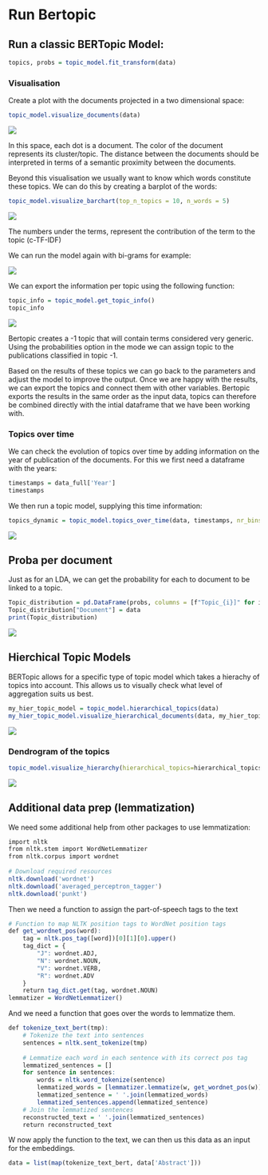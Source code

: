 # Run Bertopic


## Run a classic BERTopic Model:

```r
topics, probs = topic_model.fit_transform(data)
```


### Visualisation

Create a plot with the documents projected in a two dimensional space:

```r
topic_model.visualize_documents(data)
```

![](imgs/Topic_mod_workshop_images/visu_1_bert_no_hier.png)

In this space, each dot is a document. The color of the document represents its cluster/topic. The distance between the documents should be interpreted in terms of a semantic proximity between the documents. 


Beyond this visualisation we usually want to know which words constitute these topics. We can do this by creating a barplot of the words:

```r
topic_model.visualize_barchart(top_n_topics = 10, n_words = 5)
```
![](imgs/Topic_mod_workshop_images/Topics_monogram.png)

The numbers under the terms, represent the contribution of the term to the topic (c-TF-IDF)

We can run the model again with bi-grams for example:

![](imgs/Topic_mod_workshop_images/Topics_bigram.png)

We can export the information per topic using the following function:

```r
topic_info = topic_model.get_topic_info()
topic_info
```

![](imgs/Topic_mod_workshop_images/topic_info_output.png)

Bertopic creates a -1 topic that will contain terms considered very generic. Using the probabilities option in the mode we can assign topic to the publications classified in topic -1.



Based on the results of these topics we can go back to the parameters and adjust the model to improve the output. Once we are happy with the results, we can export the topics and connect them with other variables. Bertopic exports the results in the same order as the input data, topics can therefore be combined directly with the intial dataframe that we have been working with. 


### Topics over time

We can check the evolution of topics over time by adding information on the year of publication of the documents. For this we first need a dataframe with the years:

```r
timestamps = data_full['Year']
timestamps
```

We then run a topic model, supplying this time information:

```r
topics_dynamic = topic_model.topics_over_time(data, timestamps, nr_bins = 10)
```

![](imgs/Topic_mod_workshop_images/dynamics.png)


## Proba per document

Just as for an LDA, we can get the probability for each to document to be linked to a topic.

```r
Topic_distribution = pd.DataFrame(probs, columns = [f"Topic_{i}]" for i in range(probs.shape[1])])
Topic_distribution["Document"] = data
print(Topic_distribution)
```

![](imgs/Topic_mod_workshop_images/probs_per_docs.png)

## Hierchical Topic Models

BERTopic allows for a specific type of topic model which takes a hierachy of topics into account. This allows us to visually check what level of aggregation suits us best.

```r
my_hier_topic_model = topic_model.hierarchical_topics(data)
my_hier_topic_model.visualize_hierarchical_documents(data, my_hier_topic_model)
```


![](imgs/Topic_mod_workshop_images/hier_topics.png)


### Dendrogram of the topics

```r
topic_model.visualize_hierarchy(hierarchical_topics=hierarchical_topics)
```

![](imgs/Topic_mod_workshop_images/hier_topics2.png)


## Additional data prep (lemmatization)

We need some additional help from other packages to use lemmatization:

```r
import nltk
from nltk.stem import WordNetLemmatizer
from nltk.corpus import wordnet
 
# Download required resources
nltk.download('wordnet')
nltk.download('averaged_perceptron_tagger')
nltk.download('punkt')

```

Then we need a function to assign the part-of-speech tags to the text

```r
# Function to map NLTK position tags to WordNet position tags
def get_wordnet_pos(word):
    tag = nltk.pos_tag([word])[0][1][0].upper()
    tag_dict = {
        "J": wordnet.ADJ,
        "N": wordnet.NOUN,
        "V": wordnet.VERB,
        "R": wordnet.ADV
    }
    return tag_dict.get(tag, wordnet.NOUN)
lemmatizer = WordNetLemmatizer()
```

And we need a function that goes over the words to lemmatize them.

```r
def tokenize_text_bert(tmp):
    # Tokenize the text into sentences
    sentences = nltk.sent_tokenize(tmp)
 
    # Lemmatize each word in each sentence with its correct pos tag
    lemmatized_sentences = []
    for sentence in sentences:
        words = nltk.word_tokenize(sentence)
        lemmatized_words = [lemmatizer.lemmatize(w, get_wordnet_pos(w)) for w in words]
        lemmatized_sentence = ' '.join(lemmatized_words)
        lemmatized_sentences.append(lemmatized_sentence)
    # Join the lemmatized sentences
    reconstructed_text = ' '.join(lemmatized_sentences)
    return reconstructed_text
```

W now apply the function to the text, we can then us this data as an input for the embeddings.

```r
data = list(map(tokenize_text_bert, data['Abstract']))
```

